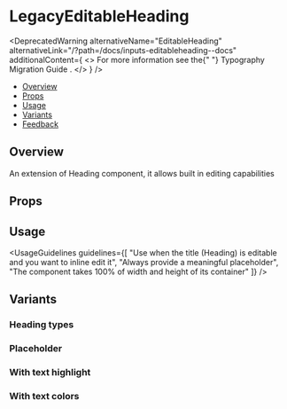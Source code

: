 
<Meta of={LegacyEditableHeadingStories} />

# LegacyEditableHeading

<DeprecatedWarning
  alternativeName="EditableHeading"
  alternativeLink="/?path=/docs/inputs-editableheading--docs"
  additionalContent={
    <>
      For more information see the{" "}
      <StorybookLink page="Typography Migration Guide" size={StorybookLink.sizes.SMALL}>
        Typography Migration Guide
      </StorybookLink>
      .
    </>
  }
/>

- [Overview](#overview)
- [Props](#props)
- [Usage](#usage)
- [Variants](#variants)
- [Feedback](#feedback)

## Overview

An extension of Heading component, it allows built in editing capabilities

<Canvas>
  <Story of={LegacyEditableHeadingStories.Overview} />
</Canvas>

## Props

<PropsTable />

## Usage

<UsageGuidelines
  guidelines={[
    "Use when the title (Heading) is editable and you want to inline edit it",
    "Always provide a meaningful placeholder",
    "The component takes 100% of width and height of its container"
  ]}
/>

## Variants

### Heading types

<Canvas>
  <Story of={LegacyEditableHeadingStories.Types} />
</Canvas>

### Placeholder

<Canvas>
  <Story of={LegacyEditableHeadingStories.Placeholder} />
</Canvas>

### With text highlight

<Canvas>
  <Story of={LegacyEditableHeadingStories.TextHighlight} />
</Canvas>

### With text colors

<Canvas>
  <Story of={LegacyEditableHeadingStories.Colors} />
</Canvas>
